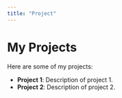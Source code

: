```yaml
---
title: "Project"
---
```


# My Projects

Here are some of my projects:

- **Project 1**: Description of project 1.
- **Project 2**: Description of project 2.